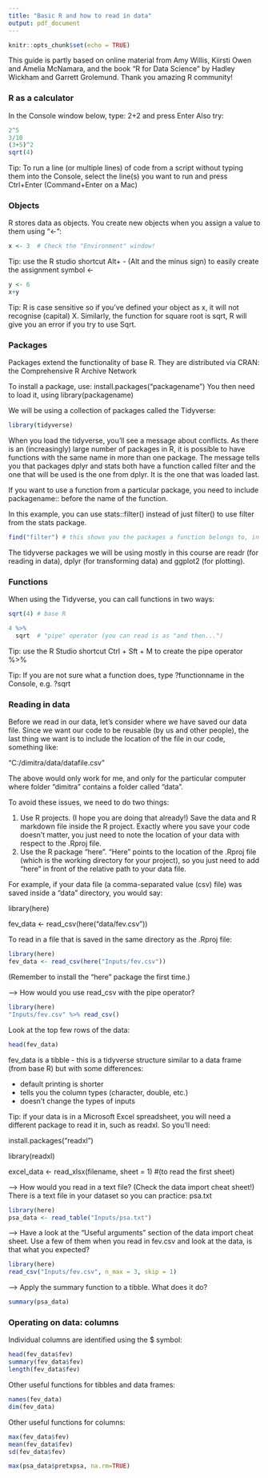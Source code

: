```yaml
---
title: "Basic R and how to read in data"
output: pdf_document
---
```


```r
knitr::opts_chunk$set(echo = TRUE)
```

This guide is partly based on online material from Amy Willis, Kiirsti Owen and Amelia McNamara, and the book "R for Data Science" by Hadley Wickham and Garrett Grolemund. Thank you amazing R community!


### R as a calculator

In the Console window below, type: 2+2 and press Enter
Also try:

```r
2^5
3/10
(3+5)^2
sqrt(4)
```

Tip: To run a line (or multiple lines) of code from a script without typing them into the Console, 
select the line(s) you want to run and press Ctrl+Enter (Command+Enter on a Mac)


### Objects

R stores data as objects. You create new objects when you assign a value to them using "<-":

```r
x <- 3  # Check the "Environment" window!
```

Tip: use the R studio shortcut Alt+ - (Alt and the minus sign) to easily create the assignment symbol <-

```r
y <- 6
x+y
```


Tip: R is case sensitive so if you've defined your object as x, it will not recognise (capital) X. 
Similarly, the function for square root is sqrt, R will give you an error if you try to use Sqrt.


### Packages

Packages extend the functionality of base R. They are distributed via CRAN: the Comprehensive R Archive Network

To install a package, use: install.packages("packagename")
You then need to load it, using library(packagename)

We will be using a collection of packages called the Tidyverse:

```r
library(tidyverse)
```

When you load the tidyverse, you'll see a message about conflicts. As there is an (increasingly) large number of packages in R, it is possible to have functions with the same name in more than one package. The message tells you that packages dplyr and stats both have a function called filter and the one that will be used is the one from dplyr. It is the one that was loaded last.

If you want to use a function from a particular package, you need to include packagename:: before the name of the function.

In this example, you can use stats::filter() instead of just filter() to use filter from the stats package.

```r
find("filter") # this shows you the packages a function belongs to, in order of priority
```

The tidyverse packages we will be using mostly in this course are readr (for reading in data), dplyr (for transforming data) and ggplot2 (for plotting). 


### Functions

When using the Tidyverse, you can call functions in two ways:

```r
sqrt(4) # base R

4 %>%
  sqrt  # "pipe" operator (you can read is as "and then...")
```

Tip: use the R Studio shortcut Ctrl + Sft + M to create the pipe operator %>%

Tip: If you are not sure what a function does, type ?functionname in the Console, e.g. ?sqrt


### Reading in data

Before we read in our data, let's consider where we have saved our data file. Since we want our code to be reusable (by us and other people), the last thing we want is to include the location of the file in our code, something like: 

"C:/dimitra/data/datafile.csv"

The above would only work for me, and only for the particular computer where folder "dimitra" contains a folder called "data".

To avoid these issues, we need to do two things:

1. Use R projects. (I hope you are doing that already!) Save the data and R markdown file inside the R project. Exactly where you save your code doesn't matter, you just need to note the location of your data with respect to the .Rproj file.
2. Use the R package "here". "Here" points to the location of the .Rproj file (which is the working directory for your project), so you just need to add "here" in front of the relative path to your data file.  

For example, if your data file (a comma-separated value (csv) file) was saved inside a "data" directory, you would say:

library(here)

fev_data <- read_csv(here("data/fev.csv"))


To read in a file that is saved in the same directory as the .Rproj file:

```r
library(here)
fev_data <- read_csv(here("Inputs/fev.csv"))
```

(Remember to install the "here" package the first time.)

--> How would you use read_csv with the pipe operator?

```r
library(here)
"Inputs/fev.csv" %>% read_csv()
```

Look at the top few rows of the data:

```r
head(fev_data)
```

fev_data is a tibble - this is a tidyverse structure similar to a data frame (from base R) but with some differences:

- default printing is shorter
- tells you the column types (character, double, etc.)
- doesn't change the types of inputs


Tip: if your data is in a Microsoft Excel spreadsheet, you will need a different package to read it in, such as readxl. So you'll need:

install.packages("readxl")

library(readxl)

excel_data <- read_xlsx(filename, sheet = 1) #(to read the first sheet)


--> How would you read in a text file? (Check the data import cheat sheet!)
There is a text file in your dataset so you can practice: psa.txt

```r
library(here)
psa_data <- read_table("Inputs/psa.txt")
```

--> Have a look at the "Useful arguments" section of the data import cheat sheet. 
Use a few of them when you read in fev.csv and look at the data, is that what you expected?

```r
library(here)
read_csv("Inputs/fev.csv", n_max = 3, skip = 1)
```

--> Apply the summary function to a tibble. What does it do?

```r
summary(psa_data)
```


### Operating on data: columns

Individual columns are identified using the $ symbol:

```r
head(fev_data$fev)
summary(fev_data$fev)
length(fev_data$fev)
```

Other useful functions for tibbles and data frames:

```r
names(fev_data)
dim(fev_data)
```

Other useful functions for columns:

```r
max(fev_data$fev)
mean(fev_data$fev)
sd(fev_data$fev)
```

```r
max(psa_data$pretxpsa, na.rm=TRUE)
```

